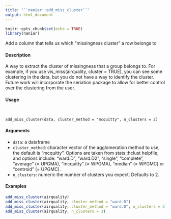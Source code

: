 ```yaml
---
title: "``naniar::add_miss_cluster``"
output: html_document
---
```


```r
knitr::opts_chunk$set(echo = TRUE)
library(naniar)
```

 Add a column that tells us which "missingness cluster" a row belongs to

####  Description 

A way to extract the cluster of missingness that a group belongs to. For example, if you use vis_miss(airquality, cluster = TRUE), you can see some clustering in the data, but you do not have a way to identify the cluster. Future work will incorporate the seriation package to allow for better control over the clustering from the user.

####  Usage 
<pre><code>

add_miss_cluster(data, cluster_method = "mcquitty", n_clusters = 2)
</code></pre>
#### Arguments 

* ``data``:  a dataframe
* ``cluster_method``: character vector of the agglomeration method to use, the default is "mcquitty".
Options are taken from stats::hclust helpfile, and options include: "ward.D",
"ward.D2", "single", "complete", "average" (= UPGMA), "mcquitty" (= WPGMA),
"median" (= WPGMC) or "centroid" (= UPGMC).
* ``n_clusters``: numeric the number of clusters you expect. Defaults to 2.


#### Examples 
```r

add_miss_cluster(airquality)
add_miss_cluster(airquality, cluster_method = "ward.D")
add_miss_cluster(airquality, cluster_method = "ward.D", n_clusters = 3)
add_miss_cluster(airquality, n_clusters = 3)
```
